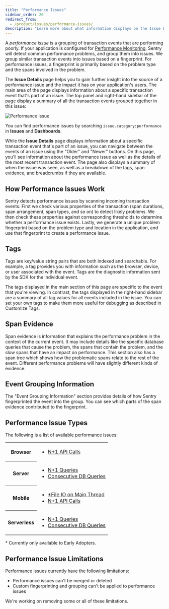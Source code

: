 ```yaml
---
title: "Performance Issues"
sidebar_order: 20
redirect_from:
  - /product/issues/performance-issues/
description: "Learn more about what information displays on the Issue Details page to help you efficiently triage a performance issue."
---
```


A _performance issue_ is a grouping of transaction events that are performing poorly. If your application is configured for [Performance Monitoring](/product/performance/), Sentry will detect common performance problems, and group them into issues. We group similar transaction events into issues based on a fingerprint. For performance issues, a fingerprint is primarily based on the problem type and the spans involved in the problem.

The **Issue Details** page helps you to gain further insight into the source of a performance issue and the impact it has on your application's users. The main area of the page displays information about a specific transaction event that's part of an issue. The top panel and right-hand sidebar of the page display a summary of all the transaction events grouped together in this issue:

![Performance issue](performance-issue-details.png)

<Note>

You can find performance issues by searching `issue.category:performance` in **Issues** and **Dashboards**.

</Note>

While the **Issue Details** page displays information about a specific transaction event that's part of an issue, you can navigate between the events of an issue using the "Older" and "Newer" buttons. On this page, you'll see information about the performance issue as well as the details of the most recent transaction event. The page also displays a summary of when the issue was seen, as well as a breakdown of the tags, span evidence, and breadcrumbs if they are available.

## How Performance Issues Work

Sentry detects performance issues by scanning incoming transaction events. First we check various properties of the transaction (span durations, span arrangement, span types, and so on) to detect likely problems. We then check these properties against corresponding thresholds to determine whether a performance issue exists. Lastly, we generate a unique problem fingerprint based on the problem type and location in the application, and use that fingerprint to create a performance issue.

## Tags

Tags are key/value string pairs that are both indexed and searchable. For example, a tag provides you with information such as the browser, device, or user associated with the event. Tags are the diagnostic information sent by the SDK for the individual event.

The tags displayed in the main section of this page are specific to the event that you're viewing. In contrast, the tags displayed in the right-hand sidebar are a summary of all tag values for all events included in the issue. You can set your own tags to make them more useful for debugging as described in Customize Tags.

## Span Evidence

Span evidence is information that explains the performance problem in the context of the current event. It may include details like the specific database queries that cause the problem, the spans that contain the problem, and the slow spans that have an impact on performance. This section also has a span tree which shows how the problematic spans relate to the rest of the event. Different performance problems will have slightly different kinds of evidence.

## Event Grouping Information

The "Event Grouping Information" section provides details of how Sentry fingerprinted the event into the group. You can see which parts of the span evidence contributed to the fingerprint.

## Performance Issue Types

The following is a list of available performance issues:

<table>
   <tr>
       <th>Browser</th>
       <td>
          <ul>
            <li><a href="./n-one-api-calls/">N+1 API Calls</a></li>
          </ul>
        </td>
    </tr>
   <tr>
       <th>Server</th>
       <td>
          <ul>
            <li><a href="./n-one-queries/">N+1 Queries</a></li>
            <li><a href="./consecutive-db-queries/">Consecutive DB Queries</a></li>
          </ul>
        </td>
    </tr>
   <tr>
    <th>Mobile</th>
       <td>
          <ul>
            <li><a href="./main-thread-io/">*File IO on Main Thread</a></li>
            <li><a href="./n-one-api-calls/">N+1 API Calls</a></li>
          </ul>
        </td>
    </tr>
   <tr>
    <th>Serverless</th>
       <td>
          <ul>
            <li><a href="./n-one-queries/">N+1 Queries</a></li>
            <li><a href="./consecutive-db-queries/">Consecutive DB Queries</a></li>
          </ul>
        </td>
    </tr>
</table>
<Note>
* Currently only available to Early Adopters.
</Note>

## Performance Issue Limitations

Performance issues currently have the following limitations:

- Performance issues can't be merged or deleted
- Custom fingerprinting and grouping can't be applied to performance issues

We're working on removing some or all of these limitations.
